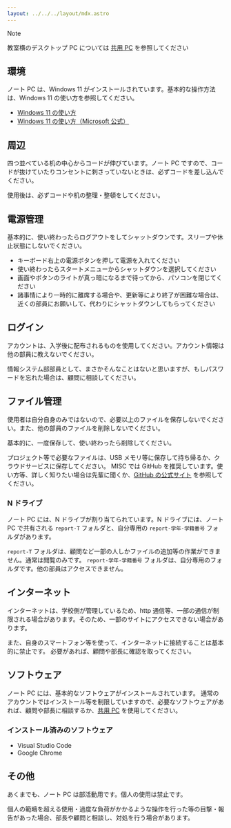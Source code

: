 ```yaml
---
layout: ../../../layout/mdx.astro
---
```


> [!NOTE]
> 教室横のデスクトップ PC については [共用 PC](./common-pc) を参照してください

## 環境

ノート PC は、Windows 11 がインストールされています。基本的な操作方法は、Windows 11 の使い方を参照してください。

- [Windows 11 の使い方](https://www.microsoft.com/ja-jp/windows/windows-11)
- [Windows 11 の使い方（Microsoft 公式）](https://support.microsoft.com/ja-jp/windows/windows-11-help)

## 周辺

四つ並べている机の中心からコードが伸びています。ノート PC ですので、コードが抜けていたりコンセントに刺さっていないときは、必ずコードを差し込んでください。

使用後は、必ずコードや机の整理・整頓をしてください。

## 電源管理

基本的に、使い終わったらログアウトをしてシャットダウンです。スリープや休止状態にしないでください。

- キーボード右上の電源ボタンを押して電源を入れてください
- 使い終わったらスタートメニューからシャットダウンを選択してください
- 画面やボタンのライトが真っ暗になるまで待ってから、パソコンを閉じてください
- 諸事情により一時的に離席する場合や、更新等により終了が困難な場合は、近くの部員にお願いして、代わりにシャットダウンしてもらってください

## ログイン

アカウントは、入学後に配布されるものを使用してください。アカウント情報は他の部員に教えないでください。

情報システム部部員として、まさかそんなことはないと思いますが、もしパスワードを忘れた場合は、顧問に相談してください。

## ファイル管理

使用者は自分自身のみではないので、必要以上のファイルを保存しないでください。また、他の部員のファイルを削除しないでください。

基本的に、一度保存して、使い終わったら削除してください。

プロジェクト等で必要なファイルは、USB メモリ等に保存して持ち帰るか、クラウドサービスに保存してください。
MISC では GitHub を推奨しています。使い方等、詳しく知りたい場合は先輩に聞くか、[GitHub の公式サイト](https://github.com/) を参照してください。

### N ドライブ

ノート PC には、N ドライブが割り当てられています。N ドライブには、ノート PC で共有される `report-T` フォルダと、自分専用の `report-学年-学籍番号` フォルダがあります。

`report-T` フォルダは、顧問など一部の人しかファイルの追加等の作業ができません。通常は閲覧のみです。 `report-学年-学籍番号` フォルダは、自分専用のフォルダです。他の部員はアクセスできません。

## インターネット

インターネットは、学校側が管理しているため、http 通信等、一部の通信が制限される場合があります。そのため、一部のサイトにアクセスできない場合があります。

また、自身のスマートフォン等を使って、インターネットに接続することは基本的に禁止です。
必要があれば、顧問や部長に確認を取ってください。

## ソフトウェア

ノート PC には、基本的なソフトウェアがインストールされています。
通常のアカウントではインストール等を制限していますので、必要なソフトウェアがあれば、顧問や部長に相談するか、[共用 PC](./common-pc) を使用してください。

### インストール済みのソフトウェア

- Visual Studio Code
- Google Chrome

## その他

あくまでも、ノート PC は部活動用です。個人の使用は禁止です。

個人の範疇を超える使用・過度な負荷がかかるような操作を行った等の目撃・報告があった場合、部長や顧問と相談し、対処を行う場合があります。
